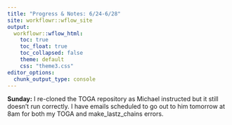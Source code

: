 ```yaml
---
title: "Progress & Notes: 6/24-6/28"
site: workflowr::wflow_site
output:
  workflowr::wflow_html:
    toc: true
    toc_float: true
    toc_collapsed: false
    theme: default
    css: "theme3.css"
editor_options:
  chunk_output_type: console
---
```


**Sunday:** I re-cloned the TOGA repository as Michael instructed but it still doesn't run correctly. I have emails scheduled to go out to him tomorrow at 8am for both my TOGA and make_lastz_chains errors.
